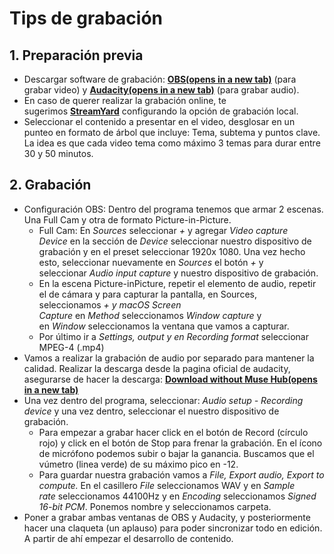 
# Tips de grabación

## 1. Preparación previa

- Descargar software de grabación: [**OBS(opens in a new tab)**](https://obsproject.com/) (para grabar video) y [**Audacity(opens in a new tab)**](https://www.audacityteam.org/) (para grabar audio).
- En caso de querer realizar la grabación online, te sugerimos [**StreamYard**](https://docs.silver.dev/interview-ready/getting-started/streamyard.com) configurando la opción de grabación local.
- Seleccionar el contenido a presentar en el video, desglosar en un punteo en formato de árbol que incluye: Tema, subtema y puntos clave. La idea es que cada video tema como máximo 3 temas para durar entre 30 y 50 minutos.

## 2. Grabación

- Configuración OBS: Dentro del programa tenemos que armar 2 escenas. Una Full Cam y otra de formato Picture-in-Picture.
    - Full Cam: En *Sources* seleccionar *+* y agregar *Video capture Device* en la sección de *Device* seleccionar nuestro dispositivo de grabación y en el preset seleccionar 1920x 1080. Una vez hecho esto, seleccionar nuevamente en *Sources* el botón *+* y seleccionar *Audio input capture* y nuestro dispositivo de grabación.
    - En la escena Picture-inPicture, repetir el elemento de audio, repetir el de cámara y para capturar la pantalla, en Sources, seleccionamos *+ y macOS Screen Capture* en *Method* seleccionamos *Window capture* y en *Window* seleccionamos la ventana que vamos a capturar.
    - Por último ir a *Settings, output y en Recording format* seleccionar MPEG-4 (.mp4)
- Vamos a realizar la grabación de audio por separado para mantener la calidad. Realizar la descarga desde la pagina oficial de audacity, asegurarse de hacer la descarga: [**Download without Muse Hub(opens in a new tab)**](https://github.com/audacity/audacity/releases/download/Audacity-3.6.4/audacity-macOS-3.6.4-universal.dmg)
- Una vez dentro del programa, seleccionar: *Audio setup - Recording device* y una vez dentro, seleccionar el nuestro dispositivo de grabación.
    - Para empezar a grabar hacer click en el botón de Record (círculo rojo) y click en el botón de Stop para frenar la grabación. En el ícono de micrófono podemos subir o bajar la ganancia. Buscamos que el vúmetro (linea verde) de su máximo pico en -12.
    - Para guardar nuestra grabación vamos a *File, Export audio, Export to compute.* En el casillero *File* seleccionamos WAV y en *Sample rate* seleccionamos 44100Hz y en *Encoding* seleccionamos *Signed 16-bit PCM*. Ponemos nombre y seleccionamos carpeta.
- Poner a grabar ambas ventanas de OBS y Audacity, y posteriormente hacer una claqueta (un aplauso) para poder sincronizar todo en edición. A partir de ahí empezar el desarrollo de contenido.
